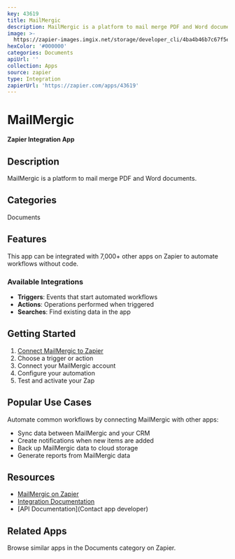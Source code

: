 ```yaml
---
key: 43619
title: MailMergic
description: MailMergic is a platform to mail merge PDF and Word documents.
image: >-
  https://zapier-images.imgix.net/storage/developer_cli/4ba4b46b7c67f5e4359cad53df066d70.png?auto=format%2Ccompress&ixlib=python-3.0.0&q=50
hexColor: '#000000'
categories: Documents
apiUrl: ''
collection: Apps
source: zapier
type: Integration
zapierUrl: 'https://zapier.com/apps/43619'
---
```

# MailMergic

**Zapier Integration App**

## Description

MailMergic is a platform to mail merge PDF and Word documents.

## Categories

Documents

## Features

This app can be integrated with 7,000+ other apps on Zapier to automate workflows without code.

### Available Integrations

- **Triggers**: Events that start automated workflows
- **Actions**: Operations performed when triggered
- **Searches**: Find existing data in the app

## Getting Started

1. [Connect MailMergic to Zapier](https://zapier.com/apps/43619)
2. Choose a trigger or action
3. Connect your MailMergic account
4. Configure your automation
5. Test and activate your Zap

## Popular Use Cases

Automate common workflows by connecting MailMergic with other apps:

- Sync data between MailMergic and your CRM
- Create notifications when new items are added
- Back up MailMergic data to cloud storage
- Generate reports from MailMergic data

## Resources

- [MailMergic on Zapier](https://zapier.com/apps/43619)
- [Integration Documentation](https://zapier.com/apps/43619/integrations)
- [API Documentation](Contact app developer)

## Related Apps

Browse similar apps in the Documents category on Zapier.
